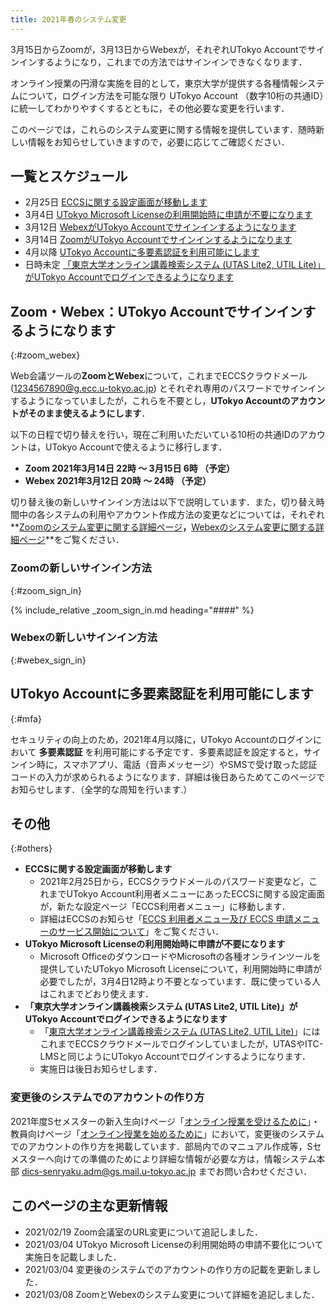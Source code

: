 ```yaml
---
title: 2021年春のシステム変更
---
```


<div class="box--important">3月15日からZoomが，3月13日からWebexが，それぞれUTokyo Accountでサインインするようになり，これまでの方法ではサインインできなくなります．</div>

オンライン授業の円滑な実施を目的として，東京大学が提供する各種情報システムについて，ログイン方法を可能な限り UTokyo Account （数字10桁の共通ID）に統一してわかりやすくするとともに，その他必要な変更を行います．

このページでは，これらのシステム変更に関する情報を提供しています．随時新しい情報をお知らせしていきますので，必要に応じてご確認ください．

## 一覧とスケジュール

- 2月25日 [ECCSに関する設定画面が移動します](#eccs)
- 3月4日 [UTokyo Microsoft Licenseの利用開始時に申請が不要になります](#microsoft)
- 3月12日 [WebexがUTokyo Accountでサインインするようになります](#zoom_webex)
- 3月14日 [ZoomがUTokyo Accountでサインインするようになります](#zoom_webex)
- 4月以降 [UTokyo Accountに多要素認証を利用可能にします](#mfa)
- 日時未定 [「東京大学オンライン講義検索システム (UTAS Lite2, UTIL Lite)」がUTokyo Accountでログインできるようになります](#lite)

## Zoom・Webex：UTokyo Accountでサインインするようになります
{:#zoom_webex}

Web会議ツールの**ZoomとWebex**について，これまでECCSクラウドメール (1234567890@g.ecc.u-tokyo.ac.jp) とそれぞれ専用のパスワードでサインインするようになっていましたが，これらを不要とし，**UTokyo Accountのアカウントがそのまま使えるようにします**．

以下の日程で切り替えを行い，現在ご利用いただいている10桁の共通IDのアカウントは，UTokyo Accountで使えるように移行します．

- **Zoom 2021年3月14日 22時 ～ 3月15日 6時 （予定）**
- **Webex 2021年3月12日 20時 ～ 24時 （予定）**

切り替え後の新しいサインイン方法は以下で説明しています．また，切り替え時間中の各システムの利用やアカウント作成方法の変更などについては，それぞれ**[Zoomのシステム変更に関する詳細ページ](zoom)**，**[Webexのシステム変更に関する詳細ページ](webex)**をご覧ください．

### Zoomの新しいサインイン方法
{:#zoom_sign_in}

{% include_relative _zoom_sign_in.md heading="####" %}

### Webexの新しいサインイン方法
{:#webex_sign_in}

<WebexSignIn />

## UTokyo Accountに多要素認証を利用可能にします
{:#mfa}

セキュリティの向上のため，2021年4月以降に，UTokyo Accountのログインにおいて **多要素認証** を利用可能にする予定です．多要素認証を設定すると，サインイン時に，スマホアプリ、電話（音声メッセージ）やSMSで受け取った認証コードの入力が求められるようになります．詳細は後日あらためてこのページでお知らせします．（全学的な周知を行います.）

## その他
{:#others}

- <span id="eccs">**ECCSに関する設定画面が移動します**</span>
    - 2021年2月25日から，ECCSクラウドメールのパスワード変更など，これまでUTokyo Account利用者メニューにあったECCSに関する設定画面が，新たな設定ページ「ECCS利用者メニュー」に移動します．
    - 詳細はECCSのお知らせ「[ECCS 利用者メニュー及び ECCS 申請メニューのサービス開始について](https://www.ecc.u-tokyo.ac.jp/announcement/2021/02/09_3258.html)」をご覧ください．
- <span id="microsoft">**UTokyo Microsoft Licenseの利用開始時に申請が不要になります**</span>
    - Microsoft OfficeのダウンロードやMicrosoftの各種オンラインツールを提供していたUTokyo Microsoft Licenseについて，利用開始時に申請が必要でしたが，3月4日12時より不要となっています．既に使っている人はこれまでどおり使えます．
- <span id="lite">**「東京大学オンライン講義検索システム (UTAS Lite2, UTIL Lite)」がUTokyo Accountでログインできるようになります**</span>
    - 「[東京大学オンライン講義検索システム (UTAS Lite2, UTIL Lite)](https://utelecon-directory.adm.u-tokyo.ac.jp/)」にはこれまでECCSクラウドメールでログインしていましたが，UTASやITC-LMSと同じようにUTokyo Accountでログインするようになります．
    - 実施日は後日お知らせします．

### 変更後のシステムでのアカウントの作り方

2021年度Sセメスターの新入生向けページ「[オンライン授業を受けるために](/oc/)」・教員向けページ「[オンライン授業を始めるために](/faculty_members/)」において，変更後のシステムでのアカウントの作り方を掲載しています．部局内でのマニュアル作成等，Sセメスターへ向けての準備のためにより詳細な情報が必要な方は，情報システム本部 dics-senryaku.adm@gs.mail.u-tokyo.ac.jp までお問い合わせください．

## このページの主な更新情報

- 2021/02/19 Zoom会議室のURL変更について追記しました．
- 2021/03/04 UTokyo Microsoft Licenseの利用開始時の申請不要化について実施日を記載しました．
- 2021/03/04 変更後のシステムでのアカウントの作り方の記載を更新しました．
- 2021/03/08 ZoomとWebexのシステム変更について詳細を追記しました．
